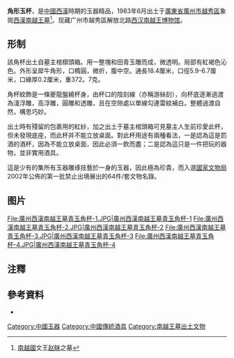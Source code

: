 {{禁止出国(境)展览文物 |
图片 = [[File:廣州西漢南越王墓青玉角杯.JPG|250px]]|
名称 = 角形玉杯 |
时代 = [[西汉|西汉]] |
出土 = [[广东省|广东省]][[广州市|广州市]]（1983年）|
现藏 = [[西汉南越王博物馆|西汉南越王博物馆]] |
登录 = 2002年 |
}}
'''角形玉杯'''，是[[中國|中國]][[西漢|西漢]]時期的玉器精品，1983年6月出土于[[廣東省|廣東省]][[廣州市|廣州市]][[越秀區|越秀區]]象崗[[西漢|西漢]][[南越王墓|南越王墓]]<ref>[[南越國|南越國]]文王[[赵眜|赵眜]]之墓</ref>。现藏广州市越秀區解放北路[[西汉南越王博物馆|西汉南越王博物馆]]。

==形制==
該角杯出土自墓主棺槨頭箱。用一整塊和田青玉雕而成，微透明。局部有紅褐色沁色。外形呈犀牛角形，口橢圓，微折，腹中空。通長18.4厘米，口徑5.9-6.7厘米，口緣厚0.2厘米，重372。7克。

角杯紋飾是一條夔龍盤繞杯身，由杯口的陰刻線（亦稱游絲刻），向杯底逐漸過渡為淺浮雕，高浮雕，圓雕和透雕，且在空隙處以單線勾連雷紋補白。整體過渡自然，構思巧妙。

出土時有殘留的包裹用的紅紗，加之出土于墓主棺頭箱可見墓主人生前珍愛此杯，但未發現底座，而此杯并不能立放桌面。對此杯用途有兩種看法，一是認為這是罰酒的酒杯，因為不能立放桌面，因此必須一飲而盡；二是認為這只是一件把玩的器物，並非實用酒具。

這是少有的集所有玉器雕琢技藝於一身的玉器，因此極為珍貴，而入選[[國家文物局|國家文物局]]2002年公佈的第一批禁止出境展出的64件/套文物名錄。

== 图片 ==
<gallery>
File:廣州西漢南越王墓青玉角杯-1.JPG|廣州西漢南越王墓青玉角杯-1
File:廣州西漢南越王墓青玉角杯-2.JPG|廣州西漢南越王墓青玉角杯-2
File:廣州西漢南越王墓青玉角杯-3.JPG|廣州西漢南越王墓青玉角杯-3
File:廣州西漢南越王墓青玉角杯-4.JPG|廣州西漢南越王墓青玉角杯-4
</gallery>
==注釋==
{{reflist}}

==參考資料==
*{{zh}}{{cite web |url=http://www.wenbao.net/html/whyichan/64th/55jiaoxingyubei.htm |title=角形玉杯</span> |publisher=中國歷史文化遺產保護網 |date= |accessdate=2009-04-25 |archive-date=2017-06-07 |archive-url=https://web.archive.org/web/20170607233046/http://www.wenbao.net/html/whyichan/64th/55jiaoxingyubei.htm |dead-url=no }}

{{禁止出境展览文物索引}}
{{南越国}}
{{DEFAULTSORT:J}}
[[Category:中國玉器|Category:中國玉器]]
[[Category:中國傳統酒具|Category:中國傳統酒具]]
[[Category:南越王墓出土文物|Category:南越王墓出土文物]]